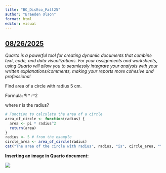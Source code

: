 ---
title: "BO_DisEco_Fall25"
author: "Braeden Olson"
format: html
editor: visual
---

## [08/26/2025]{.underline}

*Quarto is a powerful tool for creating dynamic documents that combine text, code, and data visualizations. For your assignments and worksheets, using Quarto will allow you to seamlessly integrate your analysis with your written explanations/comments, making your reports more cohesive and professional.*

Find area of a circle with radius 5 cm.

Formula: ¶ \* r\^2

where r is the radius?

```{r}
# Function to calculate the area of a circle
area_of_circle <- function(radius) {
  area <- pi * radius^2
  return(area)
}
radius <- 5 # from the example
circle_area <- area_of_circle(radius)
cat("The area of the circle with radius", radius, "is", circle_area, "\n")

```

**Inserting an image in Quarto document:**

![](images/clipboard-2480284590.png)

